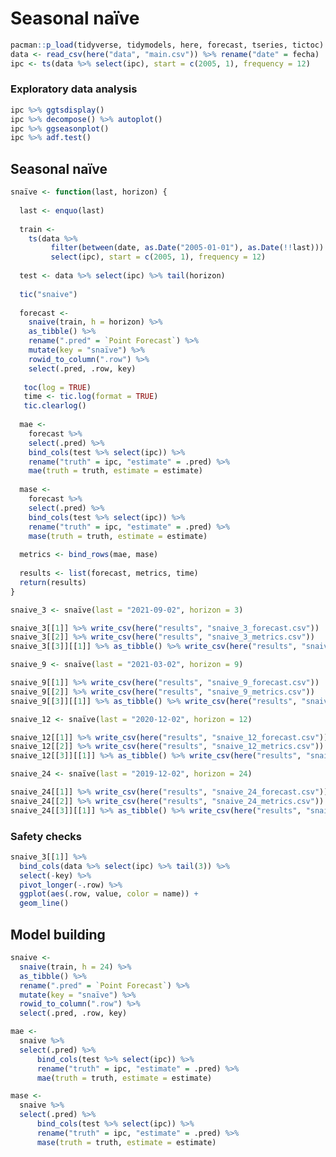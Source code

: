 # Seasonal naïve

```r
pacman::p_load(tidyverse, tidymodels, here, forecast, tseries, tictoc)
data <- read_csv(here("data", "main.csv")) %>% rename("date" = fecha)
ipc <- ts(data %>% select(ipc), start = c(2005, 1), frequency = 12)
```

### Exploratory data analysis

```r
ipc %>% ggtsdisplay()
ipc %>% decompose() %>% autoplot()
ipc %>% ggseasonplot()
ipc %>% adf.test()
```

## Seasonal naïve

```r
snaïve <- function(last, horizon) {
  
  last <- enquo(last)
  
  train <- 
    ts(data %>% 
         filter(between(date, as.Date("2005-01-01"), as.Date(!!last))) %>% 
         select(ipc), start = c(2005, 1), frequency = 12)
  
  test <- data %>% select(ipc) %>% tail(horizon)
  
  tic("snaive")
  
  forecast <- 
    snaive(train, h = horizon) %>% 
    as_tibble() %>% 
    rename(".pred" = `Point Forecast`) %>% 
    mutate(key = "snaïve") %>% 
    rowid_to_column(".row") %>% 
    select(.pred, .row, key)
  
   toc(log = TRUE)
   time <- tic.log(format = TRUE)
   tic.clearlog()
  
  mae <-
    forecast %>% 
    select(.pred) %>% 
    bind_cols(test %>% select(ipc)) %>% 
    rename("truth" = ipc, "estimate" = .pred) %>% 
    mae(truth = truth, estimate = estimate)
  
  mase <-
    forecast %>% 
    select(.pred) %>% 
    bind_cols(test %>% select(ipc)) %>% 
    rename("truth" = ipc, "estimate" = .pred) %>% 
    mase(truth = truth, estimate = estimate)
  
  metrics <- bind_rows(mae, mase)
  
  results <- list(forecast, metrics, time)
  return(results)
}
```

```r
snaive_3 <- snaïve(last = "2021-09-02", horizon = 3)

snaive_3[[1]] %>% write_csv(here("results", "snaive_3_forecast.csv"))
snaive_3[[2]] %>% write_csv(here("results", "snaive_3_metrics.csv"))
snaive_3[[3]][[1]] %>% as_tibble() %>% write_csv(here("results", "snaive_3_time.csv"))
```

```r
snaive_9 <- snaïve(last = "2021-03-02", horizon = 9)

snaive_9[[1]] %>% write_csv(here("results", "snaive_9_forecast.csv"))
snaive_9[[2]] %>% write_csv(here("results", "snaive_9_metrics.csv"))
snaive_9[[3]][[1]] %>% as_tibble() %>% write_csv(here("results", "snaive_9_time.csv"))
```

```r
snaive_12 <- snaïve(last = "2020-12-02", horizon = 12)

snaive_12[[1]] %>% write_csv(here("results", "snaive_12_forecast.csv"))
snaive_12[[2]] %>% write_csv(here("results", "snaive_12_metrics.csv"))
snaive_12[[3]][[1]] %>% as_tibble() %>% write_csv(here("results", "snaive_12_time.csv"))
```

```r
snaive_24 <- snaïve(last = "2019-12-02", horizon = 24)

snaive_24[[1]] %>% write_csv(here("results", "snaive_24_forecast.csv"))
snaive_24[[2]] %>% write_csv(here("results", "snaive_24_metrics.csv"))
snaive_24[[3]][[1]] %>% as_tibble() %>% write_csv(here("results", "snaive_24_time.csv"))
```

### Safety checks

```r
snaive_3[[1]] %>% 
  bind_cols(data %>% select(ipc) %>% tail(3)) %>% 
  select(-key) %>% 
  pivot_longer(-.row) %>% 
  ggplot(aes(.row, value, color = name)) +
  geom_line()
```

## Model building

```r
snaive <- 
  snaive(train, h = 24) %>% 
  as_tibble() %>% 
  rename(".pred" = `Point Forecast`) %>% 
  mutate(key = "snaïve") %>% 
  rowid_to_column(".row") %>% 
  select(.pred, .row, key)
```

```r
mae <-
  snaive %>% 
  select(.pred) %>% 
      bind_cols(test %>% select(ipc)) %>% 
      rename("truth" = ipc, "estimate" = .pred) %>% 
      mae(truth = truth, estimate = estimate)

mase <-
  snaive %>% 
  select(.pred) %>% 
      bind_cols(test %>% select(ipc)) %>% 
      rename("truth" = ipc, "estimate" = .pred) %>% 
      mase(truth = truth, estimate = estimate)
```
